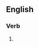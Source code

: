 ==English==

===Verb===
{{head|en|present participle}}

# {{present participle of|undersell|lang=en|nocat=1}}